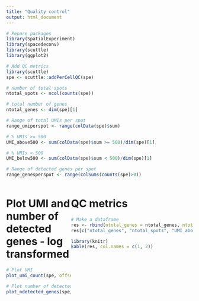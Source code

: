 ```yaml
---
title: "Quality control"
output: html_document
---
```


<style type="text/css">
   .main-container {max-width: 100%;}
   .row {display: flex;}
   .column {flex: 50%;}
</style>

```r
# Pepare packages
library(SpatialExperiment)
library(spacedeconv)
library(scuttle)
library(ggplot2)

```


```r
# Add QC metrics
library(scuttle)
spe <- scuttle::addPerCellQC(spe)
```

```r

# number of total spots
ntotal_spots <- ncol(counts(spe))

# total number of genes
ntotal_genes <- dim(spe)[1]

# Range of total UMIs per spot
range_umiperspot <- range(colData(spe)$sum)

# % UMIs >= 500
UMI_above500 <- sum(colData(spe)$sum >= 500)/dim(spe)[1]

# % UMIs < 500
UMI_below500 <- sum(colData(spe)$sum < 500)/dim(spe)[1]

# Range of detected genes per spot
range_genesperspot <- range(colSums(counts(spe)>0))

```


<div class = "row">
<div class = "column">
# Plot UMI and number of detected genes - log transformed
```r
# Plot UMI
plot_umi_count(spe, offset_rotation = T, transform_scale = "log")

# Plot number of detected genes
plot_ndetected_genes(spe, offset_rotation = T, transform_scale = "log")
```
</div>

<div class = "column">
# QC metrics
```r
# Make a dataframe
res <- rbind(ntotal_genes = ntotal_genes, ntotal_spots = ntotal_spots, range_umiperspot = range_umiperspot, UMI_above500 = UMI_above500, UMI_below500 = UMI_below500, range_genesperspot = range_genesperspot)
res[c("ntotal_genes", "ntotal_spots", "UMI_above500", "UMI_below500"), 2] <- NA

library(knitr)
kable(res, col.names = c(1, 2))
```


</div>
</div>

